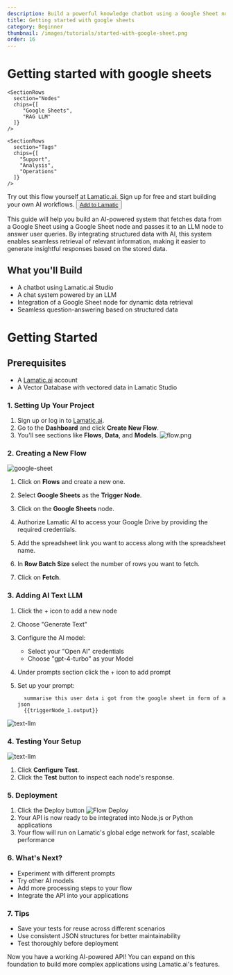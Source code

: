```yaml
---
description: Build a powerful knowledge chatbot using a Google Sheet node and an LLM. This system fetches data from a Google Sheet, processes it, and enables AI-powered responses to user queries. Perfect for structured knowledge retrieval and automated insights.
title: Getting started with google sheets
category: Beginner
thumbnail: /images/tutorials/started-with-google-sheet.png
order: 16
---
```


# Getting started with google sheets

<div className="grid md:grid-cols-1 gap-2 mb-8">
  <div className="">
    <SectionRows 
      section="Difficulty Level" 
      chips={["Beginner"]} 
    />
    
    <SectionRows 
      section="Nodes" 
      chips={[
         "Google Sheets",
         "RAG LLM"
      ]} 
    />
    
    <SectionRows 
      section="Tags" 
      chips={[
        "Support",
        "Analysis",
        "Operations"
      ]} 
    />
  </div>
</div>

<div className="mt-4 mb-4">
  <Callout>
  Try out this flow yourself at Lamatic.ai. Sign up for free and start building your own AI workflows.
  <Button variant="destructive" className="mt-3" href="https://studio.lamatic.ai/_?templateSlug=get-started-with-google-sheet" size="sm" asChild>
    <a href="https://studio.lamatic.ai/_?templateSlug=get-started-with-google-sheet" target="_blank">Add to Lamatic</a>
  </Button>
</Callout>
</div>

This guide will help you build an AI-powered system that fetches data from a Google Sheet using a Google Sheet node and passes it to an LLM node to answer user queries. By integrating structured data with AI, this system enables seamless retrieval of relevant information, making it easier to generate insightful responses based on the stored data.

## What you'll Build


- A chatbot using Lamatic.ai Studio
- A chat system powered by an LLM
- Integration of a Google Sheet node for dynamic data retrieval
- Seamless question-answering based on structured data

# Getting Started

## Prerequisites
- A [Lamatic.ai](https://lamatic.ai/) account
- A Vector Database with vectored data in Lamatic Studio

### 1. Setting Up Your Project
1. Sign up or log in to [Lamatic.ai](https://lamatic.ai/).
2. Go to the **Dashboard** and click **Create New Flow**.
3. You'll see sections like **Flows**, **Data**, and **Models**.
   ![flow.png](./img/ai-review-responder/flow.png)

### 2. Creating a New Flow
 ![google-sheet](./img/google-sheet-llm/google-sheet-node.png)
1. Click on **Flows** and create a new one.

2. Select **Google Sheets** as the **Trigger Node**.
3. Click on the **Google Sheets** node.
4. Authorize Lamatic AI to access your Google Drive by providing the required credentials.
5. Add the spreadsheet link you want to access along with the spreadsheet name.
6. In **Row Batch Size** select the number of rows you want to fetch.
7. Click on **Fetch**.

### 3. Adding AI Text LLM

1. Click the + icon to add a new node
2. Choose "Generate Text"
3. Configure the AI model:
   - Select your "Open AI" credentials
   - Choose "gpt-4-turbo" as your Model
4. Under prompts section click the + icon to add prompt
5. Set up your prompt:

   ```
     summarise this user data i got from the google sheet in form of a json
     {{triggerNode_1.output}}

   ```
  ![text-llm](./img/google-sheet-llm/text-llm2.png)


### 4. Testing Your Setup
 ![text-llm](./img/google-sheet-llm/testing.png)



1. Click **Configure Test**.
2. Click the **Test** button to inspect each node's response.


### 5. Deployment

1. Click the Deploy button
   ![Flow Deploy](./img/ai-review-responder/deploy.png)
2. Your API is now ready to be integrated into Node.js or Python applications
3. Your flow will run on Lamatic's global edge network for fast, scalable performance

### 6. What's Next?

- Experiment with different prompts
- Try other AI models
- Add more processing steps to your flow
- Integrate the API into your applications

### 7. Tips

- Save your tests for reuse across different scenarios
- Use consistent JSON structures for better maintainability
- Test thoroughly before deployment

Now you have a working AI-powered API! You can expand on this foundation to build more complex applications using Lamatic.ai's features.



